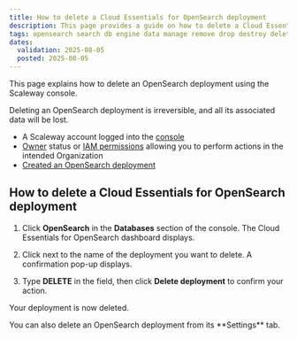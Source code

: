 ```yaml
---
title: How to delete a Cloud Essentials for OpenSearch deployment
description: This page provides a guide on how to delete a Cloud Essentials for OpenSearch deployment using the Scaleway console.
tags: opensearch search db engine data manage remove drop destroy delete
dates:
  validation: 2025-08-05
  posted: 2025-08-05
---
```



This page explains how to delete an OpenSearch deployment using the Scaleway console.

<Message type="important">
Deleting an OpenSearch deployment is irreversible, and all its associated data will be lost.
</Message>

<Requirements />

- A Scaleway account logged into the [console](https://account.scaleway.com/?service=elements)
- [Owner](/iam/concepts/#owner) status or [IAM permissions](/iam/concepts/#permission) allowing you to perform actions in the intended Organization
- [Created an OpenSearch deployment](/opensearch/how-to/create-opensearch-deployment/)

## How to delete a Cloud Essentials for OpenSearch deployment

1. Click **OpenSearch** in the **Databases** section of the console. The Cloud Essentials for OpenSearch dashboard displays.

2. Click <Icon name="more" /> next to the name of the deployment you want to delete. A confirmation pop-up displays.

3. Type **DELETE** in the field, then click **Delete deployment** to confirm your action.

Your deployment is now deleted.

<Message type="tip">
You can also delete an OpenSearch deployment from its **Settings** tab.
</Message>